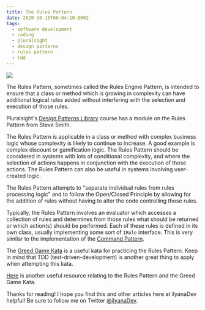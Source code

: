 ```yaml
---
title: The Rules Pattern
date: 2020-10-15T06:04:10.000Z
tags:
  - software development
  - coding
  - pluralsight
  - design patterns
  - rules pattern
  - tdd
---
```


![](rules-pattern.png)

The Rules Pattern, sometimes called the Rules Engine Pattern, is intended to ensure that a class or method which is growing in complexity can have additional logical rules added without interfering with the selection and execution of those rules.

Pluralsight's [Design Patterns Library](https://app.pluralsight.com/library/courses/patterns-library/table-of-contents) course has a module on the Rules Pattern from Steve Smith.

The Rules Pattern is applicable in a class or method with complex business logic whose complexity is likely to continue to increase. A good example is complex discount or gamification logic. The Rules Pattern should be considered in systems with lots of conditional complexity, and where the selection of actions happens in conjunction with the execution of those actions. The Rules Pattern can also be useful in systems involving user-created logic.

The Rules Pattern attempts to "separate individual rules from rules processing logic" and to follow the Open/Closed Principle by allowing for the addition of rules without having to alter the code controlling those rules.

Typically, the Rules Pattern involves an evaluator which accesses a collection of rules and determines from those rules what should be returned or which action(s) should be performed. Each of these rules is defined in its own class, usually implementing some sort of `IRule` interface. This is very similar to the implementation of the [Command Pattern](https://ilyana.dev/blog/2020-08-20-command-pattern/).

The [Greed Game Kata](https://ilyana.dev/blog/2020-10-15-greed-game-kata/) is a useful kata for practicing the Rules Pattern. Keep in mind that TDD (test-driven-development) is another great thing to apply when attempting this kata.

[Here](https://franksbrain.com/2019/08/15/intro-to-test-driven-development-tdd-part-3-using-a-rules-engine-rules-pattern/) is another useful resource relating to the Rules Pattern and the Greed Game Kata.

Thanks for reading! I hope you find this and other articles here at ilyanaDev helpful! Be sure to follow me on Twitter [@ilyanaDev](https://twitter.com/ilyanaDev).
